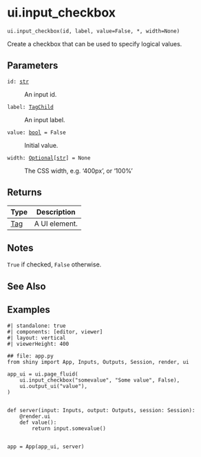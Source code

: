 # ui.input_checkbox { #shiny.ui.input_checkbox }

`ui.input_checkbox(id, label, value=False, *, width=None)`

Create a checkbox that can be used to specify logical values.

## Parameters

<code><span class="parameter-name">id</span><span class="parameter-annotation-sep">:</span> <span class="parameter-annotation">[str](`str`)</span></code>

:   An input id.

<code><span class="parameter-name">label</span><span class="parameter-annotation-sep">:</span> <span class="parameter-annotation">[TagChild](`htmltools.TagChild`)</span></code>

:   An input label.

<code><span class="parameter-name">value</span><span class="parameter-annotation-sep">:</span> <span class="parameter-annotation">[bool](`bool`)</span> <span class="parameter-default-sep">=</span> <span class="parameter-default">False</span></code>

:   Initial value.

<code><span class="parameter-name">width</span><span class="parameter-annotation-sep">:</span> <span class="parameter-annotation">[Optional](`typing.Optional`)\[[str](`str`)\]</span> <span class="parameter-default-sep">=</span> <span class="parameter-default">None</span></code>

:   The CSS width, e.g. '400px', or '100%'

## Returns

| Type                   | Description   |
|------------------------|---------------|
| [Tag](`htmltools.Tag`) | A UI element. |

## Notes

::: {.callout-note title="Server value"}
``True`` if checked, ``False`` otherwise.
:::



## See Also

[](:func:`~shiny.ui.input_switch`)
[](:func:`~shiny.ui.update_checkbox`)
[](:func:`~shiny.ui.input_checkbox_group`)
[](:func:`~shiny.ui.input_radio_buttons`)

## Examples

```shinylive-python
#| standalone: true
#| components: [editor, viewer]
#| layout: vertical
#| viewerHeight: 400

## file: app.py
from shiny import App, Inputs, Outputs, Session, render, ui

app_ui = ui.page_fluid(
    ui.input_checkbox("somevalue", "Some value", False),
    ui.output_ui("value"),
)


def server(input: Inputs, output: Outputs, session: Session):
    @render.ui
    def value():
        return input.somevalue()


app = App(app_ui, server)
```
